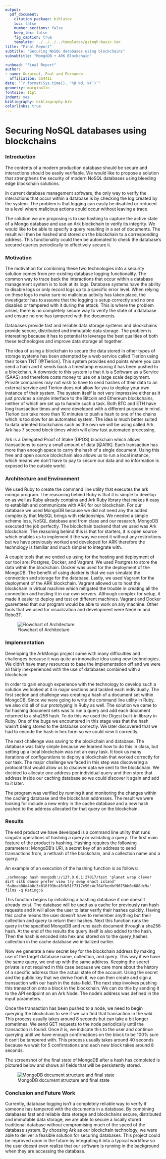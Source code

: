 ```yaml
---
output: 
  pdf_document:
    citation_package: biblatex
    toc: false
    number_sections: false
    keep_tex: false
    fig_caption: true
    template: ../../../../templates/gsingh-basic.tex
title: "Final Report"
subtitle: "Securing NoSQL databases using blockchains"
subsubtitle: "MongoDB + ARK Blockchain"

runhead: "Final Report"
author:
- name: Gurpreet, Paul and Fernando
  affiliation: CS4411
date: "`r format(Sys.time(), '%B %d, %Y')`"
geometry: margin=1in
fontsize: 11pt
indent: yes
bibliography: bibliography.bib
colorlinks: true
---
```


# Securing NoSQL databases using blockchains

### Introduction 

The contents of a modern production database should be secure and interactions
should be easily verifiable. We would like to propose a solution that strengthens
the security of modern NoSQL databases using bleeding edge blockchain solutions.

In current database management software, the only way to verify the
interactions that occur within a database is by checking the log created by the
system. The problem is that logging can easily be disabled or reduced to
a level where malicious actions could occur without leaving a trace. 

The solution we are proposing is to use hashing to capture the active state of
a Mongo database and use an Ark blockchain to verify its integrity. We would
like to be able to specify a query resulting in a set of documents. The result
will then be hashed and stored on the blockchain to a corresponding address.
This functionality could then be automated to check the database's secured
queries periodically to effectively secure it.

### Motivation 

The motivation for combining these two technologies into a security solution
comes from pre-existing database logging functionality. The common way to trace
back the interactions that occur within a database management system is to look
at its logs. Database systems have the ability to disable logs or only record
logs up to a specific error level. When relying on these logs to make sure no
malicious activity has taken place, the investigator has to assume
that the logging is setup correctly and no one disabled or tampered with it
during the attack. This is where the problem arises; there is no completely
secure way to verify the state of a database and ensure no one has tampered
with the documents. 

Databases provide fast and reliable data storage systems and blockchains
provide secure, distributed and immutable data storage. The problem is
interesting because it has to potential to leverage the best qualities of both
these technologies and improve data storage all together. 

The idea of using a blockchain to secure the data stored in other types of
storage systems has been attempted by a web service called Tierion using their
token TNT [@Tierion]. This system provides end points where you can send a hash and it
sends back a timestamp ensuring it has been pushed to a blockchain. A downside
to this system is that it is a Software as a Service (SAAS) and therefore costs
money to use on a large scale deployment. Private companies may not wish to
have to send hashes of their data to an external service and Tierion does not
allow for you to deploy your own instance of their system. The system itself is
not very impressive either as it just provides a simple interface to the
Bitcoin and Ethereum blockchains, neither of which are set up to handle such
a task. Both BTC and ETH have long transaction times and were developed with
a different purpose in mind. Tierion can take more than 10 minutes to push
a hash to one of the chains which is too slow for an automated system.  The
idea is much better suited to data oriented blockchains such as the own we will
be using called Ark. Ark has 7 second block times which will allow fast
automated processing.

Ark is a Delegated Proof of Stake (DPOS) blockchain which allows transactions
to carry a small amount of data [@ARK]. Each transaction has more than enough space to
carry the hash of a single document. Using this free and open source blockchain
also allows us to run a local instance, which means we don't have to pay to
secure our data and no information is exposed to the outside world.

### Architecture and Environment

We used Ruby to create the command line utility that executes the ark mongo
program. The reasoning behind Ruby is that it is simple to develop on as well
as Ruby already contains and Ark Ruby library that makes it easy to establish
and communicate with ARK for our blockchain. For our database we used MongoDB
because we did not need any the added complexity that MySQL brings with
relationships. We needed a simple scheme less, NoSQL database and from class and
our research, MongoDB executed the job perfectly. The blockchain backend that
we used was Ark blockchain. The reasoning behind this is that for starters, it
is open source which enables us to implement it the way we need it without any
restrictions but we have previously worked and developed for ARK therefore the
technology is familiar and much simpler to integrate with. 

A couple tools that we ended up using for the hosting and deployment of our
tool are: Postgres, Docker, and Vagrant. We used Postgres to store the data
within the blockchain. Docker was used for the deployment of the MongoDB. The
benefit of using docker is that we can simulate the connection and storage for
the database. Lastly, we used Vagrant for the
deployment of the ARK blockchain. Vagrant allowed us to host the blockchain in
virtual machine which mitigated the trouble in creating all the connection and
hosting it in our own servers. Although complex for setup, it made it easier to
deploy and test on different machines. Vagrant and Docker guarenteed that our
program would be able to work on any machine. Other tools that we used for
visualization and development were NeoVim and Robo3T.

![Flowchart of Architecture](./flowchart.png)

### Implementation

Developing the ArkMongo project came with many difficulties and challenges
because it was quite an innovative idea using new technologies. We didn't have
many resources to base the implementation off and we were all fairly
inexperienced with the use of databases combined with a blockchain.

In order to gain enough experience with the technology to develop such
a solution we looked at it in major sections and tackled each individually. The
first section and challenge was creating a hash of a document set within
MongoDB. Since we were going to write the command line utility in Ruby, we also
did all of our prototyping in Ruby as well. The solution we came to for hashing
document sets was to run a query and add each document returned to a sha256
hash. To do this we used the Digest built-in library in Ruby. One of the bugs
we encountered in this stage was that the hash wasn't being stored to the
database correctly. We later discovered that we had to encode the hash in hex
form so we could view it correctly.

The next challenge was saving to the blockchain and database. The database was
fairly simple because we learned how to do this in class, but setting up
a local blockchain was not an easy task. It took us many iterations of
configurations to deploy a blockchain that worked correctly for our task. 
The major challenge we faced in this step was discovering a protocol that
would allow us to discover data we sent to the blockchain. We decided to
allocate one address per individual query and then store that address inside
our caching database so we could discover it again and add to it later.

The program was verified by running it and monitoring the changes within the
caching database and the blockchain addresses. The result we were looking for
include a new entry in the cache database and a new hash pushed to the address
allocated for that query on the blockchain.

### Results

The end product we have developed is a command line utility that runs singular 
operations of hashing a query or validating a query. The first main feature
of the product is hashing. Hashing requires the following parameters: MongoDB's URI, 
a secret key of an address to send transactions from, a nethash of the blockchain,
and a collection name and a query. 

An example of an execution of the hashing function is as follows: 

`./arkmongo hash mongodb://127.0.0.1:27017/test 'planet wrap clever dirt silk
dance prefer view try swap enact island'
'6a0eab08d4b8c3c818f93bc45fb51f7317e50c4c764fbedbf9675bb0e688dc9a' films -q
Rating:G`

This function begins by initializing a hashing database if one doesn't already
exist. The database will be used as a cache for previously ran hash requests
and it will allow the user to later verify their hashes quickly. Having this cache
means the user doesn't have to remember anything but their collection and query to 
return their hashes.
Next this function runs the query in the specified MongoDB and runs each
document through a sha256 hash. At the end of the results the query itself is
also added to the hash. Then the hash is encoded into hex and stored on to the
query_hashes collection in the cache database we initialized earlier.

Now we generate a new secret key for the blockchain address by making use of
the target database name, collection, and query. This way if we have the same
query, we end up with the same address. Keeping the secret private is not
required in this case because we care more about the history of a specific
address than the actual state of the account. Using the secret and the public
key that we derive from it, we can then create and sign a transaction with our
hash in the data-field. The next step involves pushing this transaction onto
a block in the blockchain. We can do this by sending it to the API endpoint on
an Ark Node. The node's address was defined in the input parameters.
 
Once the transaction has been pushed to a node, we need to begin querying the
blockchain to see if we can find that transaction in the wild. This process
usually takes around 8 seconds but can take a bit longer sometimes. We send GET
requests to the node periodically until the transaction is found. Once it is,
we indicate this to the user and continue querying until we have enough
confirmations on the block to be 100% sure it can't be tampered with. This
process usually takes around 40 seconds because we wait for 5 confirmations and
each new block takes around 8 seconds.

The screenshot of the final state of MongoDB after a hash has completed is pictured
below and shows all fields that will be persistently stored.

![MongoDB document structure and final state](./mongoSnapshot.png)

\newpage

### Conclusion and Future Work

Currently, database logging isn't a completely reliable way to verify if
someone has tampered with the documents in a database. By combining databases
fast and reliable data storage and blockchains secure, distributed and
immutable data storage, we are able to secure a locally stored traditional
database without compromising much of the speed of the database system. By
choosing Ark as our blockchain technology, we were able to deliver
a feasible solution for securing databases. This project could be improved upon
in the future by integrating it into a typical workflow so the user doesnt even
realize that our software is running in the background when they are accessing
the database.

